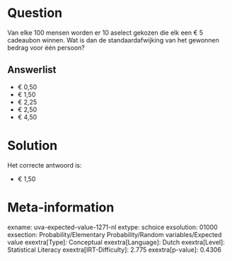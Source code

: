 Question
========

Van elke 100 mensen worden er 10 aselect gekozen die elk een € 5
cadeaubon winnen. Wat is dan de standaardafwijking van het gewonnen
bedrag voor één persoon?

Answerlist
----------

* € 0,50
* € 1,50
* € 2,25
* € 2,50
* € 4,50

Solution
========

Het correcte antwoord is: 

* € 1,50

Meta-information
================
exname: uva-expected-value-1271-nl
extype: schoice
exsolution: 01000
exsection: Probability/Elementary Probability/Random variables/Expected value
exextra[Type]: Conceptual
exextra[Language]: Dutch
exextra[Level]: Statistical Literacy
exextra[IRT-Difficulty]: 2.775
exextra[p-value]: 0.4306
